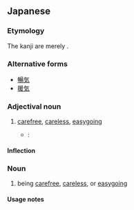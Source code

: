==Japanese==
{{ja-kanjitab}}
===Etymology===
The kanji are merely {{ateji|sort=のんき}}.

===Alternative forms===
* [[暢気]]
* [[暖気]]

===Adjectival noun===
{{ja-adj|infl=な|のんき}}

# [[carefree]], [[careless]], [[easygoing]]
#* {{RQ:Botchan}}:
#*: {{ja-usex|おれの生涯のうちでは比較的'''呑気'''な時節であった。|おれ の しょうがい の うち で は ひかくてき '''のんき''' な きせつ で あった。|It was a comparatively easy going period in my life.}}

====Inflection====
{{ja-na|のんき}}

===Noun===
{{ja-noun|のんき}}

# being [[carefree]], [[careless]], or [[easygoing]]

====Usage notes====
{{ja-uk}}